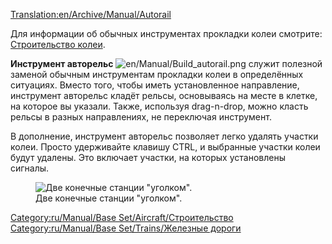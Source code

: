 [[Translation:en/Archive/Manual/Autorail]]

Для информации об обычных инструментах прокладки колеи смотрите: [[ru/Manual/Строительство колеи|Строительство колеи]].

'''Инструмент авторельс''' [[File:en/Manual/Build autorail.png]] служит полезной заменой обычным инструментам прокладки колеи в определённых ситуациях. Вместо того, чтобы иметь установленное направление, инструмент авторельс кладёт рельсы, основываясь на месте в клетке, на которое вы указали. Также, используя drag-n-drop, можно класть рельсы в разных направлениях, не переключая инструмент.

В дополнение, инструмент авторельс позволяет легко удалять участки колеи. Просто удерживайте клавишу CTRL, и выбранные участки колеи будут удалены. Это включает участки, на которых установлены сигналы.

[[File:en/Archive/Manual/Corner station.png|center|frame|Две конечные станции "уголком".]]

[[Category:ru/Manual/Base Set/Aircraft/Строительство]]
[[Category:ru/Manual/Base Set/Trains/Железные дороги]]
